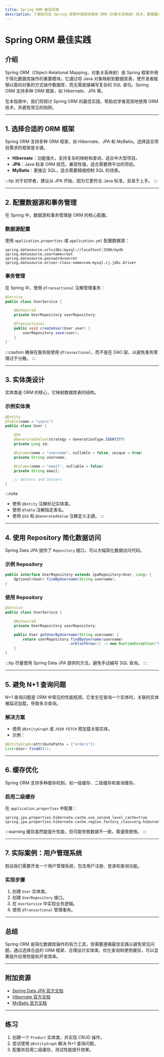 ```yaml
---
title: Spring ORM 最佳实践
description: 了解如何在 Spring 框架中高效地使用 ORM（对象关系映射）技术，掌握最佳实践以提升开发效率和代码质量。
---
```


# Spring ORM 最佳实践

## 介绍

Spring ORM（Object-Relational Mapping，对象关系映射）是 Spring 框架中用于简化数据库操作的重要模块。它通过将 Java 对象映射到数据库表，使开发者能够以面向对象的方式操作数据库，而无需直接编写复杂的 SQL 语句。Spring ORM 支持多种 ORM 框架，如 Hibernate、JPA 等。

在本指南中，我们将探讨 Spring ORM 的最佳实践，帮助初学者高效地使用 ORM 技术，并避免常见的陷阱。

---

## 1. 选择合适的 ORM 框架

Spring ORM 支持多种 ORM 框架，如 Hibernate、JPA 和 MyBatis。选择适合项目需求的框架是关键。

- **Hibernate**：功能强大，支持复杂的映射和查询，适合中大型项目。
- **JPA**：Java 标准 ORM 规范，兼容性强，适合需要跨平台的项目。
- **MyBatis**：更接近 SQL，适合需要精细控制 SQL 的场景。

:::tip
对于初学者，建议从 JPA 开始，因为它更符合 Java 标准，且易于上手。
:::

---

## 2. 配置数据源和事务管理

在 Spring 中，数据源和事务管理是 ORM 的核心配置。

### 数据源配置
使用 `application.properties` 或 `application.yml` 配置数据源：

```properties
spring.datasource.url=jdbc:mysql://localhost:3306/mydb
spring.datasource.username=root
spring.datasource.password=secret
spring.datasource.driver-class-name=com.mysql.cj.jdbc.Driver
```

### 事务管理
在 Spring 中，使用 `@Transactional` 注解管理事务：

```java
@Service
public class UserService {

    @Autowired
    private UserRepository userRepository;

    @Transactional
    public void createUser(User user) {
        userRepository.save(user);
    }
}
```

:::caution
确保在服务层使用 `@Transactional`，而不是在 DAO 层，以避免事务管理过于分散。
:::

---

## 3. 实体类设计

实体类是 ORM 的核心，它映射数据库表的结构。

### 示例实体类
```java
@Entity
@Table(name = "users")
public class User {

    @Id
    @GeneratedValue(strategy = GenerationType.IDENTITY)
    private Long id;

    @Column(name = "username", nullable = false, unique = true)
    private String username;

    @Column(name = "email", nullable = false)
    private String email;

    // Getters and Setters
}
```

:::note
- 使用 `@Entity` 注解标记实体类。
- 使用 `@Table` 注解指定表名。
- 使用 `@Id` 和 `@GeneratedValue` 注解定义主键。
:::

---

## 4. 使用 Repository 简化数据访问

Spring Data JPA 提供了 `Repository` 接口，可以大幅简化数据访问代码。

### 示例 Repository
```java
public interface UserRepository extends JpaRepository<User, Long> {
    Optional<User> findByUsername(String username);
}
```

### 使用 Repository
```java
@Service
public class UserService {

    @Autowired
    private UserRepository userRepository;

    public User getUserByUsername(String username) {
        return userRepository.findByUsername(username)
                             .orElseThrow(() -> new RuntimeException("User not found"));
    }
}
```

:::tip
尽量使用 Spring Data JPA 提供的方法，避免手动编写 SQL 查询。
:::

---

## 5. 避免 N+1 查询问题

N+1 查询问题是 ORM 中常见的性能瓶颈。它发生在查询一个实体时，关联的实体被延迟加载，导致多次查询。

### 解决方案
- 使用 `@EntityGraph` 或 `JOIN FETCH` 预加载关联实体。
- 示例：
```java
@EntityGraph(attributePaths = {"orders"})
List<User> findAll();
```

---

## 6. 缓存优化

Spring ORM 支持多种缓存机制，如一级缓存、二级缓存和查询缓存。

### 启用二级缓存
在 `application.properties` 中配置：
```properties
spring.jpa.properties.hibernate.cache.use_second_level_cache=true
spring.jpa.properties.hibernate.cache.region.factory_class=org.hibernate.cache.ehcache.EhCacheRegionFactory
```

:::warning
缓存虽然能提升性能，但可能导致数据不一致，需谨慎使用。
:::

---

## 7. 实际案例：用户管理系统

假设我们需要开发一个用户管理系统，包含用户注册、登录和查询功能。

### 实现步骤
1. 创建 `User` 实体类。
2. 创建 `UserRepository` 接口。
3. 在 `UserService` 中实现业务逻辑。
4. 使用 `@Transactional` 管理事务。

---

## 总结

Spring ORM 是简化数据库操作的有力工具，但需要遵循最佳实践以避免常见问题。通过选择合适的 ORM 框架、合理设计实体类、优化查询和使用缓存，可以显著提升应用性能和开发效率。

---

## 附加资源

- [Spring Data JPA 官方文档](https://spring.io/projects/spring-data-jpa)
- [Hibernate 官方文档](https://hibernate.org/orm/documentation/)
- [MyBatis 官方文档](https://mybatis.org/mybatis-3/)

---

## 练习

1. 创建一个 `Product` 实体类，并实现 CRUD 操作。
2. 尝试使用 `@EntityGraph` 解决 N+1 查询问题。
3. 配置并启用二级缓存，测试性能提升效果。